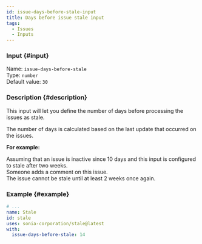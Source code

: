 ```yaml
---
id: issue-days-before-stale-input
title: Days before issue stale input
tags:
  - Issues
  - Inputs
---
```


### Input {#input}

Name: `issue-days-before-stale`  
Type: `number`  
Default value: `30`

### Description {#description}

This input will let you define the number of days before processing the issues as stale.

The number of days is calculated based on the last update that occurred on the issues.

**For example:**

Assuming that an issue is inactive since 10 days and this input is configured to stale after two weeks.  
Someone adds a comment on this issue.  
The issue cannot be stale until at least 2 weeks once again.

### Example {#example}

```yml {6}
# ...
name: Stale
id: stale
uses: sonia-corporation/stale@latest
with:
  issue-days-before-stale: 14
```
